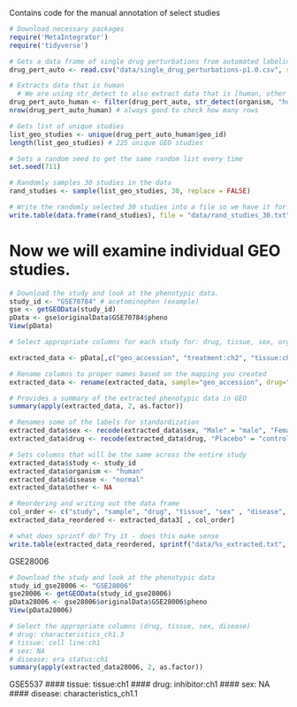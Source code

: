 Contains code for the manual annotation of select studies

```r
# Download necessary packages
require('MetaIntegrator')
require('tidyverse')
```

```r
# Gets a data frame of single drug perturbations from automated labeling
drug_pert_auto <- read.csv("data/single_drug_perturbations-p1.0.csv", stringsAsFactors = FALSE)

# Extracts data that is human
  # We are using str_detect to also extract data that is [human, other organism]
drug_pert_auto_human <- filter(drug_pert_auto, str_detect(organism, "human"))
nrow(drug_pert_auto_human) # always good to check how many rows
```

```r
# Gets list of unique studies
list_geo_studies <- unique(drug_pert_auto_human$geo_id)
length(list_geo_studies) # 225 unique GEO studies

# Sets a random seed to get the same random list every time
set.seed(711)
```

```r
# Randomly samples 30 studies in the data
rand_studies <- sample(list_geo_studies, 30, replace = FALSE)
```

```r
# Write the randomly selected 30 studies into a file so we have it for reference
write.table(data.frame(rand_studies), file = "data/rand_studies_30.txt", sep = "\t", row.names = FALSE, col.names = FALSE, quote = FALSE)
```

# Now we will examine individual GEO studies.
```r
# Download the study and look at the phenotypic data.
study_id <- "GSE70784" # acetominophen (example)
gse <- getGEOData(study_id)
pData <- gse$originalData$GSE70784$pheno
View(pData)
```

```r
# Select appropriate columns for each study for: drug, tissue, sex, organism, disease, other

extracted_data <- pData[,c("geo_accession", "treatment:ch2", "tissue:ch2", "gender:ch2")]

# Rename columns to proper names based on the mapping you created
extracted_data <- rename(extracted_data, sample="geo_accession", drug="treatment:ch2", tissue="tissue:ch2", sex="gender:ch2")
```

```r
# Provides a summary of the extracted phenotypic data in GEO
summary(apply(extracted_data, 2, as.factor))
```

```r
# Renames some of the labels for standardization
extracted_data$sex <- recode(extracted_data$sex, "Male" = "male", "Female" = "female")
extracted_data$drug <- recode(extracted_data$drug, "Placebo" = "control")
```

```r
# Sets columns that will be the same across the entire study
extracted_data$study <- study_id
extracted_data$organism <- "human"
extracted_data$disease <- "normal"
extracted_data$other <- NA
```

```r
# Reordering and writing out the data frame
col_order <- c("study", "sample", "drug", "tissue", "sex" , "disease", "organism", "other" )
extracted_data_reordered <- extracted_data3[ , col_order]

# what does sprintf do? Try it - does this make sense
write.table(extracted_data_reordered, sprintf("data/%s_extracted.txt", study_id))
```

GSE28006
```r
# Download the study and look at the phenotypic data
study_id_gse28006 <- "GSE28006"
gse28006 <- getGEOData(study_id_gse28006)
pData28006 <- gse28006$originalData$GSE28006$pheno
View(pData28006)
```

```r
# Select the appropriate columns (drug, tissue, sex, disease)
# drug: characteristics_ch1.3
# tissue: cell line:ch1
# sex: NA
# disease: era status:ch1
summary(apply(extracted_data28006, 2, as.factor))
```

GSE5537
#### tissue: tissue:ch1
#### drug: inhibitor:ch1
#### sex: NA
#### disease: characteristics_ch1.1

